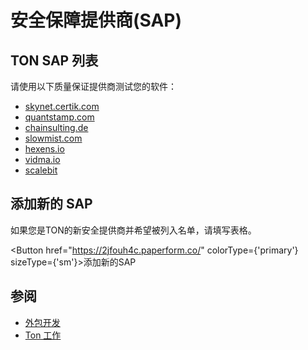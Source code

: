 
# 安全保障提供商(SAP)

## TON SAP 列表

请使用以下质量保证提供商测试您的软件：

- [skynet.certik.com](https://skynet.certik.com/)
- [quantstamp.com](https://quantstamp.com/)
- [chainsulting.de](https://chainsulting.de/)
- [slowmist.com](https://slowmist.com/)
- [hexens.io](https://hexens.io/)
- [vidma.io](https://vidma.io/)
- [scalebit](https://www.scalebit.xyz/)

## 添加新的 SAP

如果您是TON的新安全提供商并希望被列入名单，请填写表格。

<Button href="https://2jfouh4c.paperform.co/" colorType={'primary'} sizeType={'sm'}>添加新的SAP</Button>

## 参阅

- [外包开发](/develop/companies/outsource)
- [Ton 工作](https://jobs.ton.org/jobs)
